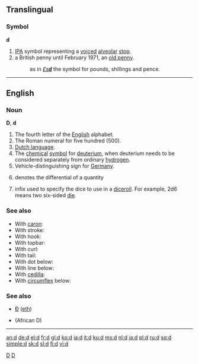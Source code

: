 {{see|d'|'d|đ|D|Ð}}
==Translingual==

{{rfap}}

===Symbol===
'''d'''

# [[IPA]] symbol representing a [[voiced]] [[alveolar]] [[stop]].
# a British penny until February 1971, an [[old penny]].
#: as in [[&pound;sd|''&pound;s'''d''''']] the symbol for pounds, shillings and pence.

[[Category:IPA symbols|D]]

----

==English==

===Noun===
'''D''', '''d'''

#The fourth letter of the [[English]] alphabet.
#The Roman numeral for five hundred (500).
#[[Dutch language]].
#The [[chemical]] [[symbol]] for [[deuterium]], when deuterium needs to be considered separately from ordinary [[hydrogen]].
#Vehicle-distinguishing sign for [[Germany]].
#{{mathematics}} denotes the differential of a quantity
#infix used to specify the dice to use in a [[diceroll]].  For example, 2d6 means two six-sided [[die]].

===See also===
*With [[caron]]: {{IPAchar|[[ď]]}}
*With stroke: {{IPAchar|[[đ]]}}
*With hook: {{IPAchar|[[ɗ]]}}
*With topbar: {{IPAchar|[[ƌ]]}}
*With curl: {{IPAchar|[[ȡ]]}}
*With tail: {{IPAchar|[[ɖ]]}}
*With dot below: {{IPAchar|[[ḍ]]}}
*With line below: {{IPAchar|[[ḏ]]}}
*With [[cedilla]]: {{IPAchar|[[ḑ]]}}
*With [[circumflex]] below: {{IPAchar|[[ḓ]]}}

===See also===
*[[Ð]] ([[eth]])
*{{IPAchar|[[Ɖ]]}} (African D)
[[Category:Latin letters|D]]

----

[[an:d]]
[[de:d]]
[[el:d]]
[[fr:d]]
[[gl:d]]
[[ko:d]]
[[ia:d]]
[[it:d]]
[[ku:d]]
[[ms:d]]
[[nl:d]]
[[ja:d]]
[[pl:d]]
[[ru:d]]
[[sq:d]]
[[simple:d]]
[[sk:d]]
[[sl:d]]
[[fi:d]]
[[vi:d]]